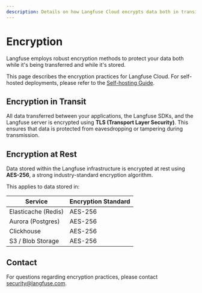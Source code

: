 ```yaml
---
description: Details on how Langfuse Cloud encrypts data both in transit and at rest.
---
```


# Encryption

Langfuse employs robust encryption methods to protect your data both while it's being transferred and while it's stored.

This page describes the encryption practices for Langfuse Cloud. For self-hosted deployments, please refer to the [Self-hosting Guide](/self-hosting/configuration/encryption).

## Encryption in Transit

All data transferred between your applications, the Langfuse SDKs, and the Langfuse server is encrypted using **TLS (Transport Layer Security)**. This ensures that data is protected from eavesdropping or tampering during transmission.

## Encryption at Rest

Data stored within the Langfuse infrastructure is encrypted at rest using **AES-256**, a strong industry-standard encryption algorithm.

This applies to data stored in:

| Service             | Encryption Standard |
| ------------------- | ------------------- |
| Elasticache (Redis) | AES-256             |
| Aurora (Postgres)   | AES-256             |
| Clickhouse          | AES-256             |
| S3 / Blob Storage   | AES-256             |

## Contact

For questions regarding encryption practices, please contact security@langfuse.com.
